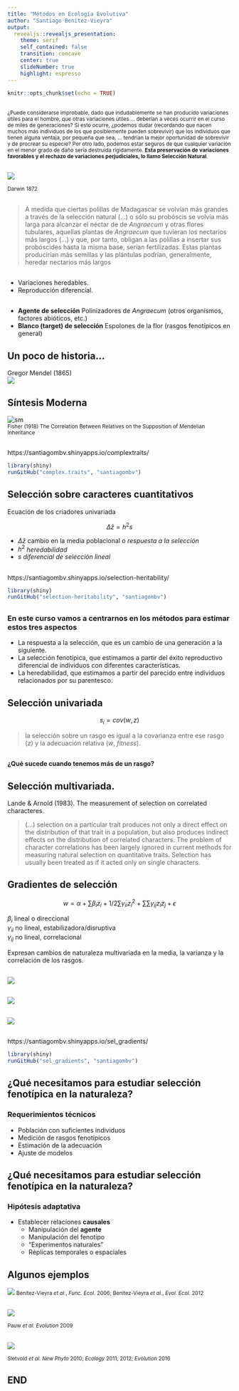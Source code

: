 ```yaml
---
title: "Métodos en Ecología Evolutiva"
author: "Santiago Benitez-Vieyra"
output: 
  revealjs::revealjs_presentation:
    theme: serif
    self_contained: false
    transition: concave
    center: true
    slideNumber: true
    highlight: espresso
---
```

```r
knitr::opts_chunk$set(echo = TRUE)
```


## {data-background="images/darwin_fondo.png"}

<small> ¿Puede considerarse improbable, dado que indudablemente se han producido variaciones útiles para el hombre, que otras variaciones útiles ... deberían a veces ocurrir en el curso de miles de generaciones? Si esto ocurre, ¿podemos dudar (recordando que nacen muchos más individuos de los que posiblemente pueden sobrevivir) que los individuos que tienen alguna ventaja, por pequeña que sea, ... tendrían la mejor oportunidad de sobrevivir y de procrear su especie? Por otro lado, podemos estar seguros de que cualquier variación en el menor grado de daño sería destruida rígidamente. **Esta preservación de variaciones favorables y el rechazo de variaciones perjudiciales, lo llamo Selección Natural**. </small>

##

![](images/angraecum.jpg)

 <small> Darwin 1872 </small>

##

> A medida que ciertas polillas de Madagascar se volvían más grandes a través de la selección natural (...) o sólo su probóscis se volvía más larga para alcanzar el néctar de de *Angraecum* y otras flores tubulares, aquellas plantas de *Angraecum* que tuvieran los nectarios más largos (...) y que, por tanto, obligan a las polillas a insertar sus probóscides hasta la misma base, serían fertilizadas. Estas plantas producirían más semillas y las plántulas podrían, generalmente, heredar nectarios más largos

## {data-background="images/darwin_fondo.png"}

* Variaciones heredables.   
* Reproducción diferencial.

## {data-background="images/darwin_fondo.png"}   

* **Agente de selección** Polinizadores de *Angraecum* (otros organismos, factores abióticos, etc.)      
* **Blanco (target) de selección** Espolones de la flor (rasgos fenotípicos en general)   

## Un poco de historia...

Gregor Mendel (1865)   
![](images/peas.jpg)

## Síntesis Moderna 

![sm](http://objetos.unam.mx/biologia/antecedentesEvolucion/img/fichas/poblaciones.png)   
<small>Fisher (1918) The Correlation Between Relatives on the Supposition of Mendelian Inheritance</small>

## 

<section data-background-iframe="https://santiagombv.shinyapps.io/complextraits/"></section>

##

https://santiagombv.shinyapps.io/complextraits/    

```r
library(shiny)
runGitHub("complex.traits", "santiagombv")
```

## Selección sobre caracteres cuantitativos

Ecuación de los criadores univariada   

$$\Delta \bar{z} = h^2s$$  
   
+ $\Delta \bar{z}$ cambio en la media poblacional o *respuesta a la selección*   
+ $h^2$ *heredabilidad*      
+ $s$ *diferencial de selección lineal*

## 

<section data-background-iframe="https://santiagombv.shinyapps.io/selection-heritability/"></section>

## 

https://santiagombv.shinyapps.io/selection-heritability/   

```r
library(shiny)
runGitHub("selection-heritability", "santiagombv")
```


##

### En este curso vamos a centrarnos en los métodos para estimar estos tres aspectos   

* La respuesta a la selección, que es un cambio de una generación a la siguiente.   
* La selección fenotípica, que estimamos a partir del éxito reproductivo diferencial de individuos con diferentes características.   
* La heredabilidad, que estimamos a partir del parecido entre individuos relacionados por su parentesco.   

## Selección univariada  

$$s_{i} = cov(w, z)$$   

> la selección sobre un rasgo es igual a la covarianza entre ese rasgo ($z$) y la adecuación  relativa ($w$, *fitness*).   

##

**¿Qué sucede cuando tenemos más de un rasgo?**

## Selección multivariada.

Lande & Arnold (1983). The measurement of selection on correlated characteres.   
  
> (…) selection  on  a particular trait produces not  only  a  direct effect  on  the  distribution of  that  trait in  a population,  but  also  produces indirect  effects  on  the  distribution  of  correlated characters. The  problem of  character correlations  has  been  largely  ignored  in  current methods for measuring natural selection  on  quantitative  traits.  Selection  has usually  been  treated as  if  it  acted  only  on single  characters. 

## Gradientes de selección

<div class="red2"> 
$$w = \alpha + \sum{\beta_{i}z_{i}} + 1/2\sum{\gamma_{ii}z^2_{i}} + \sum\sum{\gamma_{ij}z_{i}z_{j}} + \epsilon$$
</div> 

$\beta_{i}$ lineal o direccional  
$\gamma_{ii}$ no lineal, estabilizadora/disruptiva  
$\gamma_{ij}$ no lineal, correlacional  

Expresan cambios de naturaleza multivariada en la media, la varianza y la correlación de los rasgos.

##

![](images/lineal.png)

##

![](images/quadratic.png)

##

![](images/correlational.png)

##

<section data-background-iframe="https://santiagombv.shinyapps.io/sel_gradients/"></section>

## 

https://santiagombv.shinyapps.io/sel_gradients/    

```r
library(shiny)
runGitHub("sel_gradients", "santiagombv")
```

## ¿Qué necesitamos para estudiar selección fenotípica en la naturaleza?  

### Requerimientos técnicos   

* Población con suficientes individuos   
* Medición de rasgos fenotípicos   
* Estimación de la adecuación   
* Ajuste de modelos   

## ¿Qué necesitamos para estudiar selección fenotípica en la naturaleza?  

### Hipótesis adaptativa   

* Establecer relaciones **causales**
  + Manipulación del **agente**   
  + Manipulación del fenotipo   
  + "Experimentos naturales"   
  + Réplicas temporales o espaciales   



## Algunos ejemplos

![](images/cyclopogon.png)
<small> Benitez-Vieyra *et al.*, *Func. Ecol.* 2006; Benitez-Vieyra *et al.*, *Evol. Ecol.* 2012 </small> 

##

![](images/lapeirousia.png)

<small> Pauw *et al.* *Evolution* 2009 </small> 

##

![](images/sletvold.png)

<small> Sletvold *et al.* *New Phyto* 2010; *Ecology* 2011; 2012; *Evolution* 2016 </small>


## END {data-background=#9dc462}